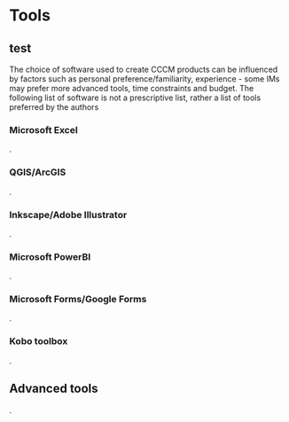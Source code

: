 # Tools


## test
The choice of software used to create CCCM products can be influenced by factors such as personal preference/familiarity, experience - some IMs may prefer more advanced tools, time constraints and budget. The following list of software is not a prescriptive list, rather a list of tools preferred by the authors 

### Microsoft Excel
.

### QGIS/ArcGIS
.

### Inkscape/Adobe Illustrator
.

### Microsoft PowerBI
.

### Microsoft Forms/Google Forms
.

### Kobo toolbox
.

## Advanced tools
.